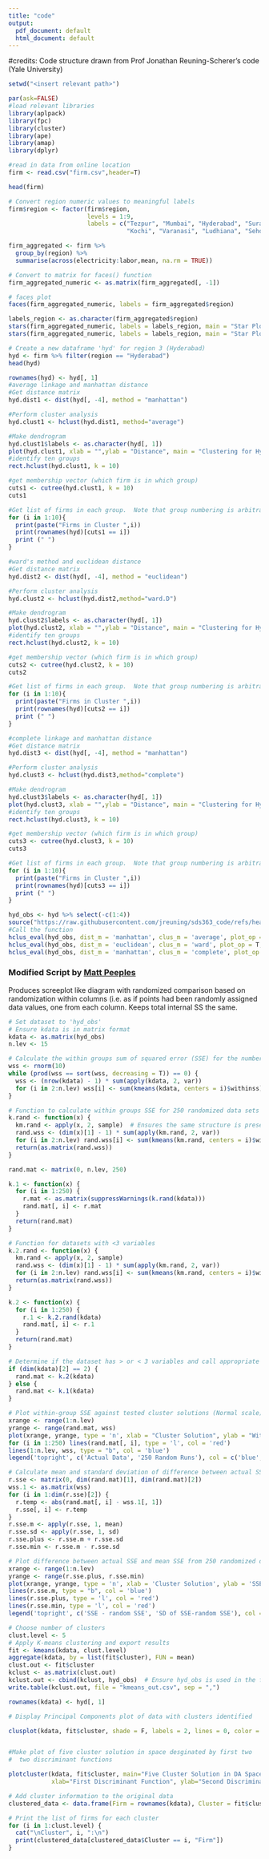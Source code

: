 ---
title: "code"
output:
  pdf_document: default
  html_document: default
---
#credits: Code structure drawn from Prof Jonathan Reuning-Scherer's code (Yale University)
```{r}
setwd("<insert relevant path>")

```


```{r}
par(ask=FALSE)
#load relevant libraries
library(aplpack)
library(fpc)
library(cluster)
library(ape)
library(amap)
library(dplyr)
```

```{r}
#read in data from online location
firm <- read.csv("firm.csv",header=T)

head(firm)
```
```{r}
# Convert region numeric values to meaningful labels
firm$region <- factor(firm$region, 
                      levels = 1:9, 
                      labels = c("Tezpur", "Mumbai", "Hyderabad", "Surat", "Jaipur", 
                                 "Kochi", "Varanasi", "Ludhiana", "Sehore"))
```

```{r}
firm_aggregated <- firm %>%
  group_by(region) %>%
  summarise(across(electricity:labor,mean, na.rm = TRUE))

# Convert to matrix for faces() function
firm_aggregated_numeric <- as.matrix(firm_aggregated[, -1]) 

# faces plot
faces(firm_aggregated_numeric, labels = firm_aggregated$region)
```

```{r}
labels_region <- as.character(firm_aggregated$region)
stars(firm_aggregated_numeric, labels = labels_region, main = "Star Plot of Obstacles by Region")
stars(firm_aggregated_numeric, labels = labels_region, main = "Star Plot of Obstacles by Region", draw.segments = T)
```
```{r}
# Create a new dataframe 'hyd' for region 3 (Hyderabad)
hyd <- firm %>% filter(region == "Hyderabad")
head(hyd)

```
```{r}
rownames(hyd) <- hyd[, 1]
#average linkage and manhattan distance
#Get distance matrix
hyd.dist1 <- dist(hyd[, -4], method = "manhattan")

#Perform cluster analysis
hyd.clust1 <- hclust(hyd.dist1, method="average")

#Make dendrogram
hyd.clust1$labels <- as.character(hyd[, 1])
plot(hyd.clust1, xlab = "",ylab = "Distance", main = "Clustering for Hyd firms (Manhattan - average)",cex=0.35)
#identify ten groups
rect.hclust(hyd.clust1, k = 10)
```
```{r}
#get membership vector (which firm is in which group)
cuts1 <- cutree(hyd.clust1, k = 10)
cuts1

#Get list of firms in each group.  Note that group numbering is arbitrary. There is no ordering of groups
for (i in 1:10){
  print(paste("Firms in Cluster ",i))
  print(rownames(hyd)[cuts1 == i])
  print (" ")
}
```
```{r}
#ward's method and euclidean distance
#Get distance matrix
hyd.dist2 <- dist(hyd[, -4], method = "euclidean")

#Perform cluster analysis
hyd.clust2 <- hclust(hyd.dist2,method="ward.D")

#Make dendrogram
hyd.clust2$labels <- as.character(hyd[, 1])
plot(hyd.clust2, xlab = "",ylab = "Distance", main = "Clustering for Hyd firms (Euclidean - Ward)",cex=0.35)
#identify ten groups
rect.hclust(hyd.clust2, k = 10)

#get membership vector (which firm is in which group)
cuts2 <- cutree(hyd.clust2, k = 10)
cuts2

#Get list of firms in each group.  Note that group numbering is arbitrary. There is no ordering of groups
for (i in 1:10){
  print(paste("Firms in Cluster ",i))
  print(rownames(hyd)[cuts2 == i])
  print (" ")
}

```
```{r}
#complete linkage and manhattan distance
#Get distance matrix
hyd.dist3 <- dist(hyd[, -4], method = "manhattan")

#Perform cluster analysis
hyd.clust3 <- hclust(hyd.dist3,method="complete")

#Make dendrogram
hyd.clust3$labels <- as.character(hyd[, 1])
plot(hyd.clust3, xlab = "",ylab = "Distance", main = "Clustering for Hyd firms (Manhattan - complete linkage)",cex=0.35)
#identify ten groups
rect.hclust(hyd.clust3, k = 10)

#get membership vector (which firm is in which group)
cuts3 <- cutree(hyd.clust3, k = 10)
cuts3

#Get list of firms in each group.  Note that group numbering is arbitrary. There is no ordering of groups
for (i in 1:10){
  print(paste("Firms in Cluster ",i))
  print(rownames(hyd)[cuts3 == i])
  print (" ")
}
```

```{r}
hyd_obs <- hyd %>% select(-c(1:4))
source("https://raw.githubusercontent.com/jreuning/sds363_code/refs/heads/main/HClusEval3.R.txt")
#Call the function
hclus_eval(hyd_obs, dist_m = 'manhattan', clus_m = 'average', plot_op = T, print_num = 15)
hclus_eval(hyd_obs, dist_m = 'euclidean', clus_m = 'ward', plot_op = T, print_num = 15)
hclus_eval(hyd_obs, dist_m = 'manhattan', clus_m = 'complete', plot_op = T, print_num = 15)
```
### Modified Script by [Matt Peeples](https://github.com/mpeeples2008/Kmeans)

Produces screeplot like diagram with randomized comparison based on randomization within columns (i.e. as if points had been randomly assigned data values, one from each column.  Keeps total internal SS the same.

```{r}
# Set dataset to 'hyd_obs'
# Ensure kdata is in matrix format
kdata <- as.matrix(hyd_obs)  
n.lev <- 15  

# Calculate the within groups sum of squared error (SSE) for the number of cluster solutions
wss <- rnorm(10)
while (prod(wss == sort(wss, decreasing = T)) == 0) {
  wss <- (nrow(kdata) - 1) * sum(apply(kdata, 2, var))
  for (i in 2:n.lev) wss[i] <- sum(kmeans(kdata, centers = i)$withinss)
}

# Function to calculate within groups SSE for 250 randomized data sets
k.rand <- function(x) {
  km.rand <- apply(x, 2, sample)  # Ensures the same structure is preserved
  rand.wss <- (dim(x)[1] - 1) * sum(apply(km.rand, 2, var))
  for (i in 2:n.lev) rand.wss[i] <- sum(kmeans(km.rand, centers = i)$withinss)
  return(as.matrix(rand.wss))
}

rand.mat <- matrix(0, n.lev, 250)

k.1 <- function(x) { 
  for (i in 1:250) {
    r.mat <- as.matrix(suppressWarnings(k.rand(kdata)))
    rand.mat[, i] <- r.mat
  }
  return(rand.mat)
}

# Function for datasets with <3 variables
k.2.rand <- function(x) {
  km.rand <- apply(x, 2, sample)
  rand.wss <- (dim(x)[1] - 1) * sum(apply(km.rand, 2, var))
  for (i in 2:n.lev) rand.wss[i] <- sum(kmeans(km.rand, centers = i)$withinss)
  return(as.matrix(rand.wss))
}

k.2 <- function(x) {
  for (i in 1:250) {
    r.1 <- k.2.rand(kdata)
    rand.mat[, i] <- r.1
  }
  return(rand.mat)
}

# Determine if the dataset has > or < 3 variables and call appropriate function
if (dim(kdata)[2] == 2) { 
  rand.mat <- k.2(kdata) 
} else { 
  rand.mat <- k.1(kdata) 
}

# Plot within-group SSE against tested cluster solutions (Normal scale)
xrange <- range(1:n.lev)
yrange <- range(rand.mat, wss)
plot(xrange, yrange, type = 'n', xlab = "Cluster Solution", ylab = "Within Groups SSE", main = "Cluster Solutions vs SSE")
for (i in 1:250) lines(rand.mat[, i], type = 'l', col = 'red')
lines(1:n.lev, wss, type = "b", col = 'blue')
legend('topright', c('Actual Data', '250 Random Runs'), col = c('blue', 'red'), lty = 1)

# Calculate mean and standard deviation of difference between actual SSE and 250 randomized datasets
r.sse <- matrix(0, dim(rand.mat)[1], dim(rand.mat)[2])
wss.1 <- as.matrix(wss)
for (i in 1:dim(r.sse)[2]) {
  r.temp <- abs(rand.mat[, i] - wss.1[, 1])
  r.sse[, i] <- r.temp
}
r.sse.m <- apply(r.sse, 1, mean)
r.sse.sd <- apply(r.sse, 1, sd)
r.sse.plus <- r.sse.m + r.sse.sd
r.sse.min <- r.sse.m - r.sse.sd

# Plot difference between actual SSE and mean SSE from 250 randomized datasets (Normal scale)
xrange <- range(1:n.lev)
yrange <- range(r.sse.plus, r.sse.min)
plot(xrange, yrange, type = 'n', xlab = 'Cluster Solution', ylab = 'SSE - Random SSE', main = 'Cluster Solutions vs (SSE - Random SSE)')
lines(r.sse.m, type = "b", col = 'blue')
lines(r.sse.plus, type = 'l', col = 'red')
lines(r.sse.min, type = 'l', col = 'red')
legend('topright', c('SSE - random SSE', 'SD of SSE-random SSE'), col = c('blue', 'red'), lty = 1)


```
```{r}
# Choose number of clusters 
clust.level <- 5
# Apply K-means clustering and export results
fit <- kmeans(kdata, clust.level)
aggregate(kdata, by = list(fit$cluster), FUN = mean)
clust.out <- fit$cluster
kclust <- as.matrix(clust.out)
kclust.out <- cbind(kclust, hyd_obs)  # Ensure hyd_obs is used in the final output
write.table(kclust.out, file = "kmeans_out.csv", sep = ",")

rownames(kdata) <- hyd[, 1]

# Display Principal Components plot of data with clusters identified

clusplot(kdata, fit$cluster, shade = F, labels = 2, lines = 0, color = T, lty = 4, main = 'Principal Components plot showing K-means clusters',cex=0.4)


#Make plot of five cluster solution in space desginated by first two
#  two discriminant functions

plotcluster(kdata, fit$cluster, main="Five Cluster Solution in DA Space",
            xlab="First Discriminant Function", ylab="Second Discriminant Function")
```
```{r}
# Add cluster information to the original data
clustered_data <- data.frame(Firm = rownames(kdata), Cluster = fit$cluster)

# Print the list of firms for each cluster
for (i in 1:clust.level) {
  cat("\nCluster", i, ":\n")
  print(clustered_data[clustered_data$Cluster == i, "Firm"])
}
```


